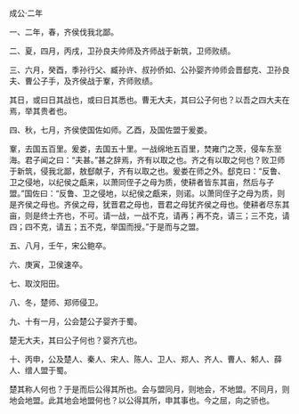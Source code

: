 

成公·二年

一、二年，春，齐侯伐我北鄙。

二、夏，四月，丙戌，卫孙良夫帅师及齐师战于新筑，卫师败绩。

三、六月，癸酉，季孙行父、臧孙许、叔孙侨如、公孙婴齐帅师会晋郄克、卫孙良夫、曹公子手，及齐侯战于鞌，齐师败绩。

其日，或曰日其战也，或曰日其悉也。曹无大夫，其曰公子何也？以吾之四大夫在焉，举其贵者也。

四、秋，七月，齐侯使国佐如师。乙酉，及国佐盟于爰娄。

鞌，去国五百里。爰娄，去国五十里。一战绵地五百里，焚雍门之茨，侵车东至海。君子闻之曰：“夫甚。”甚之辞焉，齐有以取之也。齐之有以取之何也？败卫师于新筑，侵我北鄙，敖郄献子，齐有以取之也。爰娄在师之外。郄克曰：“反鲁、卫之侵地，以纪侯之甗来，以萧同侄子之母为质，使耕者皆东其亩，然后与子盟。”国佐曰：“反鲁、卫之侵地，以纪侯之甗来，则诺。以萧同侄子之母为质，则是齐侯之母也。齐侯之母，犹晋君之母也，晋君之母犹齐侯之母也。使耕者尽东其亩，则是终士齐也，不可。请一战，一战不克，请再；再不克，请三；三不克，请四；四不克，请五；五不克，举国而授。”于是而与之盟。

五、八月，壬午，宋公鲍卒。

六、庚寅，卫侯速卒。

七、取汶阳田。

八、冬，楚师、郑师侵卫。

九、十有一月，公会楚公子婴齐于蜀。

楚无大夫，其曰公子何也？婴齐亢也。

十、丙申，公及楚人、秦人、宋人、陈人、卫人、郑人、齐人、曹人、邾人、薛人、缯人盟于蜀。

楚其称人何也？于是而后公得其所也。会与盟同月，则地会，不地盟。不同月，则地会地盟。此其地会地盟何也？以公得其所，申其事也。今之屈，向之骄也。

